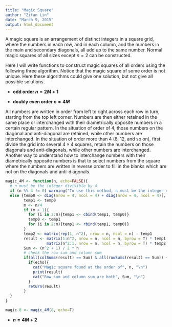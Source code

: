 ```yaml
---
title: "Magic Square"
author: "Zifan Lin"
date: "March 9, 2015"
output: html_document
---
```


A magic square is an arrangement of distinct integers in a square grid, where the numbers in each row, and in each column, and the numbers in the main and secondary diagonals, all add up to the same number. Normal magic squares of all sizes except $n=2$ can be constructed.

Here I will write functions to construct magic squares of all orders using the following three algorithm. Notice that the magic square of some order is not unique. Here these algorithms could give one solution, but not give all possible solutions.

- **odd order $n = 2M + 1$**



- **doubly even order $n = 4M$**

All numbers are written in order from left to right across each row in turn, starting from the top left corner. Numbers are then either retained in the same place or interchanged with their diametrically opposite numbers in a certain regular pattern. In the situation of order of 4, those numbers on the diagonal and anti-diagonal are retained, while other numbers are interchanged. In the situation of order more than 4 (8, 12, and so on), first divide the grid into several $4 \times 4$ squares, retain the numbers on those diagonals and anti-diagonals, while other numbers are interchanged. Another way to understand how to interchange numbers with their diametrically opposite numbers is that to select numbers from the square where the numbers are written in reverse order to fill in the blanks which are not on the diagonals and anti-diagonals.

```r
magic_4M <- function(n, echo=FALSE){
  # n must be the integer divisible by 4
  if (n %% 4 != 0) warning("To use this method, n must be the integer divisible by 4") 
  else {temp0 <- diag(nrow = 4, ncol = 4) + diag(nrow = 4, ncol = 4)[, 4:1]
        temp1 <- temp0
        m <- n/4
        if (m > 1){
          for (i in 2:m){temp1 <- cbind(temp1, temp0)}
          temp0 <- temp1
          for (i in 2:m){temp1 <- rbind(temp1, temp0)}
        }
        temp2 <- matrix(rep(1, n^2), nrow = n, ncol = n) - temp1 
        result <- matrix(1:n^2, nrow = n, ncol = n, byrow = T) * temp1 + 
                  matrix(n^2:1, nrow = n, ncol = n, byrow = T) * temp2
        Sum <- (n^2 + 1) / 2 * n
        # check the row sum and column sum
        if(all(colSums(result) == Sum) & all(rowSums(result) == Sum)) {
          if(echo){
            cat("Magic square found at the order of", n, "\n")
            print(result)
            cat("Row sum and column sum are both", Sum, "\n")
          }
          return(result)
        }        
  }
}

magic.8 <- magic_4M(8, echo=T)
```


- **$n = 4M + 2$**


